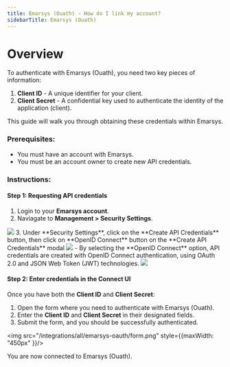 ```yaml
---
title: Emarsys (Ouath) - How do I link my account?
sidebarTitle: Emarsys (Ouath)
---
```



# Overview

To authenticate with Emarsys (Ouath), you need two key pieces of information:
1. **Client ID** - A unique identifier for your client.
2. **Client Secret** - A confidential key used to authenticate the identity of the application (client).

This guide will walk you through obtaining these credentials within Emarsys.

### Prerequisites:

- You must have an account with Emarsys.
- You must be an account owner to create new API credentials.

### Instructions:

#### Step 1: Requesting API credentials
1. Login to your **Emarsys account**.
2. Naviagate to **Management > Security Settings**.
<img src="/integrations/all/emarsys-oauth/security_settings.png"/>
3. Under **Security Settings**, click on the **Create API Credentials** button, then click on **OpenID Connect** button on the **Create API Credentials** modal 
<img src="/integrations/all/emarsys-oauth/modal.png"/>
- By selecting the **OpenID Connect** option, API credentials are created with OpenID Connect authentication, using OAuth 2.0 and JSON Web Token (JWT) technologies.
<img src="/integrations/all/emarsys-oauth/credentials.png"/>

#### Step 2: Enter credentials in the Connect UI

Once you have both the **Client ID** and **Client Secret**:
1. Open the form where you need to authenticate with Emarsys (Ouath).
2. Enter the **Client ID** and **Client Secret** in their designated fields.
3. Submit the form, and you should be successfully authenticated.


<img src="/integrations/all/emarsys-oauth/form.png" style={{maxWidth: "450px" }}/>

You are now connected to Emarsys (Ouath).
 